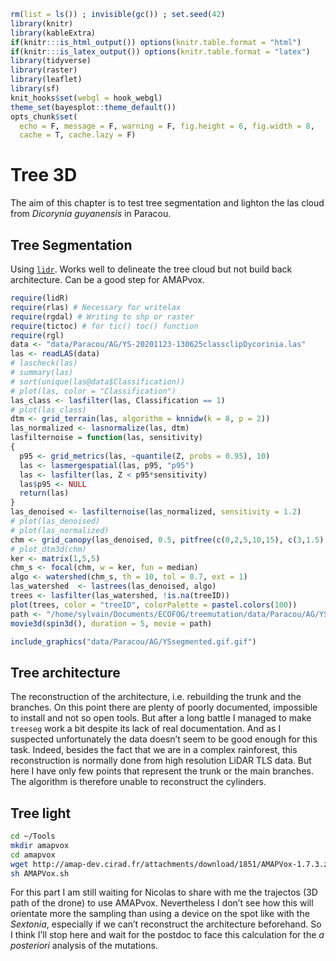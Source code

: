 ```r
rm(list = ls()) ; invisible(gc()) ; set.seed(42)
library(knitr)
library(kableExtra)
if(knitr:::is_html_output()) options(knitr.table.format = "html") 
if(knitr:::is_latex_output()) options(knitr.table.format = "latex") 
library(tidyverse)
library(raster)
library(leaflet)
library(sf)
knit_hooks$set(webgl = hook_webgl)
theme_set(bayesplot::theme_default())
opts_chunk$set(
  echo = F, message = F, warning = F, fig.height = 6, fig.width = 8,
  cache = T, cache.lazy = F)
```


# Tree 3D

The aim of this chapter is to test tree segmentation and lighton the las cloud from *Dicorynia guyanensis* in Paracou.

## Tree Segmentation

Using [`lidr`](https://github.com/redfoxgis/tree_segmentation).
Works well to delineate the tree cloud but not build back architecture.
Can be a good step for AMAPvox.

```r
require(lidR)
require(rlas) # Necessary for writelax
require(rgdal) # Writing to shp or raster
require(tictoc) # for tic() toc() function
require(rgl)
data <- "data/Paracou/AG/YS-20201123-130625classclipDycorinia.las"
las <- readLAS(data) 
# lascheck(las)
# summary(las)
# sort(unique(las@data$Classification))
# plot(las, color = "Classification")
las_class <- lasfilter(las, Classification == 1)
# plot(las_class)
dtm <- grid_terrain(las, algorithm = knnidw(k = 8, p = 2))
las_normalized <- lasnormalize(las, dtm)
lasfilternoise = function(las, sensitivity)
{
  p95 <- grid_metrics(las, ~quantile(Z, probs = 0.95), 10)
  las <- lasmergespatial(las, p95, "p95")
  las <- lasfilter(las, Z < p95*sensitivity)
  las$p95 <- NULL
  return(las)
}
las_denoised <- lasfilternoise(las_normalized, sensitivity = 1.2)
# plot(las_denoised)
# plot(las_normalized)
chm <- grid_canopy(las_denoised, 0.5, pitfree(c(0,2,5,10,15), c(3,1.5), subcircle = 0.2))
# plot_dtm3d(chm)
ker <- matrix(1,5,5)
chm_s <- focal(chm, w = ker, fun = median)
algo <- watershed(chm_s, th = 10, tol = 0.7, ext = 1)
las_watershed  <- lastrees(las_denoised, algo)
trees <- lasfilter(las_watershed, !is.na(treeID))
plot(trees, color = "treeID", colorPalette = pastel.colors(100))
path <- "/home/sylvain/Documents/ECOFOG/treemutation/data/Paracou/AG/YSsegmented.gif"
movie3d(spin3d(), duration = 5, movie = path)
```

```r
include_graphics("data/Paracou/AG/YSsegmented.gif.gif")
```

## Tree architecture

The reconstruction of the architecture, i.e. rebuilding the trunk and the branches. On this point there are plenty of poorly documented, impossible to install and not so open tools. But after a long battle I managed to make `treeseg` work a bit despite its lack of real documentation. And as I suspected unfortunately the data doesn't seem to be good enough for this task. Indeed, besides the fact that we are in a complex rainforest, this reconstruction is normally done from high resolution LiDAR TLS data. But here I have only few points that represent the trunk or the main branches. The algorithm is therefore unable to reconstruct the cylinders. 

## Tree light

```bash
cd ~/Tools
mkdir amapvox
cd amapvox
wget http://amap-dev.cirad.fr/attachments/download/1851/AMAPVox-1.7.3.zip
sh AMAPVox.sh
```

For this part I am still waiting for Nicolas to share with me the trajectos (3D path of the drone) to use AMAPvox. Nevertheless I don't see how this will orientate more the sampling than using a device on the spot like with the *Sextonia*, especially if we can't reconstruct the architecture beforehand. So I think I'll stop here and wait for the postdoc to face this calculation for the *a posteriori* analysis of the mutations.
